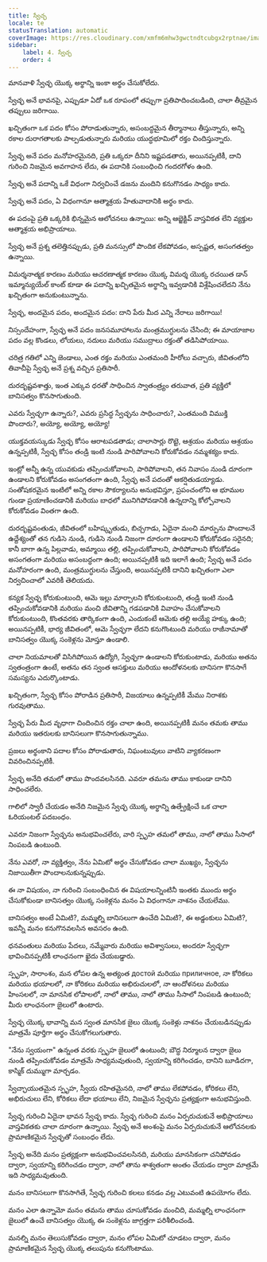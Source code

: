 ```yaml
---
title: స్వేచ్ఛ
locale: te
statusTranslation: automatic
coverImage: https://res.cloudinary.com/xmfm6mhw3gwctndtcubgx2rptnae/image/upload/v1741354419/small_cover_la_gran_rebelion_28716e29d2.webp
sidebar:
    label: 4. స్వేచ్ఛ
    order: 4
---
```

మానవాళి స్వేచ్ఛ యొక్క అర్థాన్ని ఇంకా అర్థం చేసుకోలేదు.

స్వేచ్ఛ అనే భావనపై, ఎప్పుడూ ఏదో ఒక రూపంలో తప్పుగా ప్రతిపాదించబడింది, చాలా తీవ్రమైన తప్పులు జరిగాయి.

ఖచ్చితంగా ఒక పదం కోసం పోరాడుతున్నారు, అసంబద్ధమైన తీర్మానాలు తీస్తున్నారు, అన్ని రకాల దురాగతాలకు పాల్పడుతున్నారు మరియు యుద్ధభూమిలో రక్తం చిందిస్తున్నారు.

స్వేచ్ఛ అనే పదం మనోహరమైనది, ప్రతి ఒక్కరూ దీనిని ఇష్టపడతారు, అయినప్పటికీ, దాని గురించి నిజమైన అవగాహన లేదు, ఈ పదానికి సంబంధించి గందరగోళం ఉంది.

స్వేచ్ఛ అనే పదాన్ని ఒకే విధంగా నిర్వచించే డజను మందిని కనుగొనడం సాధ్యం కాదు.

స్వేచ్ఛ అనే పదం, ఏ విధంగానూ ఆత్మాశ్రయ హేతువాదానికి అర్థం కాదు.

ఈ పదంపై ప్రతి ఒక్కరికి భిన్నమైన ఆలోచనలు ఉన్నాయి: అన్ని ఆబ్జెక్టివ్ వాస్తవికత లేని వ్యక్తుల ఆత్మాశ్రయ అభిప్రాయాలు.

స్వేచ్ఛ అనే ప్రశ్న తలెత్తినప్పుడు, ప్రతి మనస్సులో పొందిక లేకపోవడం, అస్పష్టత, అసంగతత్వం ఉన్నాయి.

విమర్శనాత్మక కారణం మరియు ఆచరణాత్మక కారణం యొక్క విమర్శ యొక్క రచయిత డాన్ ఇమ్మాన్యుయేల్ కాంట్ కూడా ఈ పదాన్ని ఖచ్చితమైన అర్థాన్ని ఇవ్వడానికి విశ్లేషించలేదని నేను ఖచ్చితంగా అనుకుంటున్నాను.

స్వేచ్ఛ, అందమైన పదం, అందమైన పదం: దాని పేరు మీద ఎన్ని నేరాలు జరిగాయి!

నిస్సందేహంగా, స్వేచ్ఛ అనే పదం జనసమూహాలను మంత్రముగ్ధులను చేసింది; ఈ మాయాజాల పదం వల్ల కొండలు, లోయలు, నదులు మరియు సముద్రాలు రక్తంతో తడిసిపోయాయి.

చరిత్ర గతిలో ఎన్ని జెండాలు, ఎంత రక్తం మరియు ఎంతమంది హీరోలు వచ్చారు, జీవితంలోని తివాచీపై స్వేచ్ఛ అనే ప్రశ్న వచ్చిన ప్రతిసారీ.

దురదృష్టవశాత్తు, ఇంత ఎక్కువ ధరతో సాధించిన స్వాతంత్ర్యం తరువాత, ప్రతి వ్యక్తిలో బానిసత్వం కొనసాగుతుంది.

ఎవరు స్వేచ్ఛగా ఉన్నారు?, ఎవరు ప్రసిద్ధ స్వేచ్ఛను సాధించారు?, ఎంతమంది విముక్తి పొందారు?, అయ్యో, అయ్యో, అయ్యో!

యుక్తవయస్కుడు స్వేచ్ఛ కోసం ఆరాటపడతాడు; చాలాసార్లు రొట్టె, ఆశ్రయం మరియు ఆశ్రయం ఉన్నప్పటికీ, స్వేచ్ఛ కోసం తండ్రి ఇంటి నుండి పారిపోవాలని కోరుకోవడం నమ్మశక్యం కాదు.

ఇంట్లో అన్నీ ఉన్న యువకుడు తప్పించుకోవాలని, పారిపోవాలని, తన నివాసం నుండి దూరంగా ఉండాలని కోరుకోవడం అసంగతంగా ఉంది, స్వేచ్ఛ అనే పదంతో ఆకర్షితుడయ్యాడు. సంతోషకరమైన ఇంటిలో అన్ని రకాల సౌకర్యాలను అనుభవిస్తూ, ప్రపంచంలోని ఆ భూముల గుండా ప్రయాణించడానికి మరియు బాధలో మునిగిపోవడానికి ఉన్నదాన్ని కోల్పోవాలని కోరుకోవడం వింతగా ఉంది.

దురదృష్టవంతుడు, జీవితంలో బహిష్కృతుడు, బిచ్చగాడు, ఏదైనా మంచి మార్పును పొందాలనే ఉద్దేశ్యంతో తన గుడిసె నుండి, గుడిసె నుండి నిజంగా దూరంగా ఉండాలని కోరుకోవడం సరైనది; కానీ బాగా ఉన్న పిల్లవాడు, అమ్మాయి తల్లి, తప్పించుకోవాలని, పారిపోవాలని కోరుకోవడం అసంగతంగా మరియు అసంబద్ధంగా ఉంది; అయినప్పటికీ ఇది ఇలాగే ఉంది; స్వేచ్ఛ అనే పదం మనోహరంగా ఉంది, మంత్రముగ్ధులను చేస్తుంది, అయినప్పటికీ దానిని ఖచ్చితంగా ఎలా నిర్వచించాలో ఎవరికీ తెలియదు.

కన్యక స్వేచ్ఛ కోరుకుంటుంది, ఆమె ఇల్లు మార్చాలని కోరుకుంటుంది, తండ్రి ఇంటి నుండి తప్పించుకోవడానికి మరియు మంచి జీవితాన్ని గడపడానికి వివాహం చేసుకోవాలని కోరుకుంటుంది, కొంతవరకు తార్కికంగా ఉంది, ఎందుకంటే ఆమెకు తల్లి అయ్యే హక్కు ఉంది; అయినప్పటికీ, భార్య జీవితంలో, ఆమె స్వేచ్ఛగా లేదని కనుగొంటుంది మరియు రాజీనామాతో బానిసత్వం యొక్క సంకెళ్లను మోస్తూ ఉండాలి.

చాలా నియమాలతో విసిగిపోయిన ఉద్యోగి, స్వేచ్ఛగా ఉండాలని కోరుకుంటాడు, మరియు అతను స్వతంత్రంగా ఉంటే, అతను తన స్వంత ఆసక్తులు మరియు ఆందోళనలకు బానిసగా కొనసాగే సమస్యను ఎదుర్కొంటాడు.

ఖచ్చితంగా, స్వేచ్ఛ కోసం పోరాడిన ప్రతిసారీ, విజయాలు ఉన్నప్పటికీ మేము నిరాశకు గురవుతాము.

స్వేచ్ఛ పేరు మీద వృధాగా చిందించిన రక్తం చాలా ఉంది, అయినప్పటికీ మనం తమకు తాము మరియు ఇతరులకు బానిసలుగా కొనసాగుతున్నాము.

ప్రజలు అర్థంకాని పదాల కోసం పోరాడుతారు, నిఘంటువులు వాటిని వ్యాకరణంగా వివరించినప్పటికీ.

స్వేచ్ఛ అనేది తమలో తాము పొందవలసినది. ఎవరూ తమను తాము కాకుండా దానిని సాధించలేరు.

గాలిలో స్వారీ చేయడం అనేది నిజమైన స్వేచ్ఛ యొక్క అర్థాన్ని ఉత్ప్రేక్షించే ఒక చాలా ఓరియంటల్ పదబంధం.

ఎవరూ నిజంగా స్వేచ్ఛను అనుభవించలేరు, వారి స్పృహ తమలో తాము, నాలో తాము సీసాలో నింపబడి ఉంటుంది.

నేను ఎవరో, నా వ్యక్తిత్వం, నేను ఏమిటో అర్థం చేసుకోవడం చాలా ముఖ్యం, స్వేచ్ఛను నిజాయితీగా పొందాలనుకున్నప్పుడు.

ఈ నా విషయం, నా గురించి సంబంధించిన ఈ విషయాలన్నింటినీ ఇంతకు ముందు అర్థం చేసుకోకుండా బానిసత్వం యొక్క సంకెళ్లను మనం ఏ విధంగానూ నాశనం చేయలేము.

బానిసత్వం అంటే ఏమిటి?, మమ్మల్ని బానిసలుగా ఉంచేది ఏమిటి?, ఈ అడ్డంకులు ఏమిటి?, ఇవన్నీ మనం కనుగొనవలసిన అవసరం ఉంది.

ధనవంతులు మరియు పేదలు, నమ్మేవారు మరియు అవిశ్వాసులు, అందరూ స్వేచ్ఛగా భావించినప్పటికీ లాంఛనంగా ఖైదు చేయబడ్డారు.

స్పృహ, సారాంశం, మన లోపల ఉన్న అత్యంత достой మరియు приличное, నా కోరికలు మరియు భయాలలో, నా కోరికలు మరియు అభిరుచులలో, నా ఆందోళనలు మరియు హింసలలో, నా మానసిక లోపాలలో, నాలో తాము, నాలో తాము సీసాలో నింపబడి ఉంటుంది; మీరు లాంఛనంగా జైలులో ఉంటారు.

స్వేచ్ఛ యొక్క భావాన్ని మన స్వంత మానసిక జైలు యొక్క సంకెళ్లు నాశనం చేయబడినప్పుడు మాత్రమే పూర్తిగా అర్థం చేసుకోగలుగుతారు.

"నేను స్వయంగా" ఉన్నంత వరకు స్పృహ జైలులో ఉంటుంది; బౌద్ధ నిర్మూలన ద్వారా జైలు నుండి తప్పించుకోవడం మాత్రమే సాధ్యమవుతుంది, స్వయాన్ని కరిగించడం, దానిని బూడిదగా, కాస్మిక్ దుమ్ముగా మార్చడం.

స్వేచ్ఛాయుతమైన స్పృహ, స్వీయ రహితమైనది, నాలో తాము లేకపోవడం, కోరికలు లేని, అభిరుచులు లేని, కోరికలు లేదా భయాలు లేని, నిజమైన స్వేచ్ఛను ప్రత్యక్షంగా అనుభవిస్తుంది.

స్వేచ్ఛ గురించి ఏదైనా భావన స్వేచ్ఛ కాదు. స్వేచ్ఛ గురించి మనం ఏర్పరుచుకునే అభిప్రాయాలు వాస్తవికతకు చాలా దూరంగా ఉన్నాయి. స్వేచ్ఛ అనే అంశంపై మనం ఏర్పరుచుకునే ఆలోచనలకు ప్రామాణికమైన స్వేచ్ఛతో సంబంధం లేదు.

స్వేచ్ఛ అనేది మనం ప్రత్యక్షంగా అనుభవించవలసినది, మరియు మానసికంగా చనిపోవడం ద్వారా, స్వయాన్ని కరిగించడం ద్వారా, నాలో తాను శాశ్వతంగా అంతం చేయడం ద్వారా మాత్రమే ఇది సాధ్యమవుతుంది.

మనం బానిసలుగా కొనసాగితే, స్వేచ్ఛ గురించి కలలు కనడం వల్ల ఎటువంటి ఉపయోగం లేదు.

మనం ఎలా ఉన్నామో మనం తమను తాము చూసుకోవడం మంచిది, మమ్మల్ని లాంఛనంగా జైలులో ఉంచే బానిసత్వం యొక్క ఈ సంకెళ్లను జాగ్రత్తగా పరిశీలించండి.

మనల్ని మనం తెలుసుకోవడం ద్వారా, మనం లోపల ఏమిటో చూడటం ద్వారా, మనం ప్రామాణికమైన స్వేచ్ఛ యొక్క తలుపును కనుగొంటాము.

